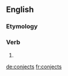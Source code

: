 ==English==

===Etymology===
{{suffix|conject|s}}

===Verb===
{{head|en}}

# {{en-third-person singular of|conject}}

[[de:conjects]]
[[fr:conjects]]
